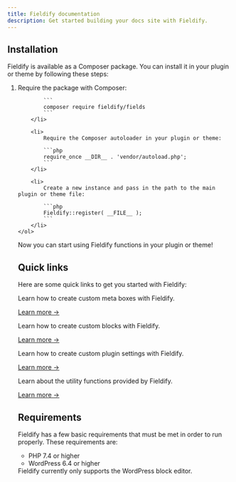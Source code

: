 ```yaml
---
title: Fieldify documentation
description: Get started building your docs site with Fieldify.
---
```



## Installation

Fieldify is available as a Composer package. You can install it in your plugin or theme by following these steps:

<Steps>
    <ol>
        <li>
            Require the package with Composer:

            ```
            composer require fieldify/fields
            ```
        </li>

        <li>
            Require the Composer autoloader in your plugin or theme:

            ```php
            require_once __DIR__ . 'vendor/autoload.php';
            ```
        </li>

        <li>
            Create a new instance and pass in the path to the main plugin or theme file:

            ```php
            Fieldify::register( __FILE__ );
            ```
        </li>
    </ol>

</Steps>

Now you can start using Fieldify functions in your plugin or theme!

## Quick links

Here are some quick links to get you started with Fieldify:

<CardGrid>
    <Card title="Meta boxes" icon="pencil">
        <p>Learn how to create custom meta boxes with Fieldify.</p>
        <p><a href="/reference/custom-meta-boxes">Learn more →</a></p>
    </Card>
	<Card title="SSR Blocks" icon="add-document">
		<p>Learn how to create custom blocks with Fieldify.</p>
        <p><a href="/reference/custom-blocks">Learn more →</a></p>
	</Card>
	<Card title="Plugin settings" icon="setting">
		<p>Learn how to create custom plugin settings with Fieldify.</p>
        <p><a href="/reference/custom-settings">Learn more →</a></p>
	</Card>
	<Card title="Utility functions" icon="open-book">
		<p>Learn about the utility functions provided by Fieldify.</p>
        <p><a href="/reference/utility-functions">Learn more →</a></p>
	</Card>
</CardGrid>

## Requirements

Fieldify has a few basic requirements that must be met in order to run properly. These requirements are:

- PHP 7.4 or higher
- WordPress 6.4 or higher

<Aside
    title="Note"
>
    Fieldify currently only supports the WordPress block editor.
</Aside>